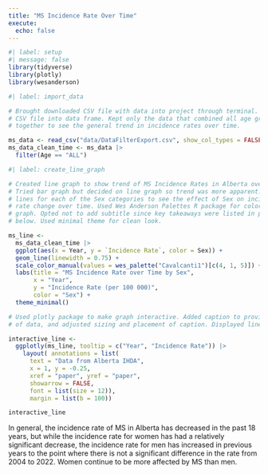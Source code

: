 ```yaml
---
title: "MS Incidence Rate Over Time"
execute: 
  echo: false
---
```


```r
#| label: setup
#| message: false
library(tidyverse)
library(plotly)
library(wesanderson)
```

```r
#| label: import_data

# Brought downloaded CSV file with data into project through terminal. Turned
# CSV file into data frame. Kept only the data that combined all age groups
# together to see the general trend in incidence rates over time.

ms_data <- read_csv("data/DataFilterExport.csv", show_col_types = FALSE)
ms_data_clean_time <- ms_data |>
  filter(Age == "ALL")
```

```r
#| label: create_line_graph

# Created line graph to show trend of MS Incidence Rates in Alberta over time.
# Tried bar graph but decided on line graph so trend was more apparent. Created
# lines for each of the Sex categories to see the effect of Sex on incidence
# rate change over time. Used Wes Anderson Palettes R package for colors in line
# graph. Opted not to add subtitle since key takeaways were listed in paragraph
# below. Used minimal theme for clean look.

ms_line <-
  ms_data_clean_time |>
  ggplot(aes(x = Year, y = `Incidence Rate`, color = Sex)) +
  geom_line(linewidth = 0.75) +
  scale_color_manual(values = wes_palette("Cavalcanti1")[c(4, 1, 5)]) +
  labs(title = "MS Incidence Rate over Time by Sex", 
       x = "Year", 
       y = "Incidence Rate (per 100 000)", 
       color = "Sex") +
  theme_minimal()

# Used plotly package to make graph interactive. Added caption to provide source
# of data, and adjusted sizing and placement of caption. Displayed line graph.

interactive_line <- 
  ggplotly(ms_line, tooltip = c("Year", "Incidence Rate")) |>
    layout( annotations = list(
      text = "Data from Alberta IHDA",
      x = 1, y = -0.25,
      xref = "paper", yref = "paper",
      showarrow = FALSE,
      font = list(size = 12)), 
      margin = list(b = 100))

interactive_line
```

In general, the incidence rate of MS in Alberta has decreased in the past 18 years, but while the incidence rate for women has had a relatively significant decrease, the incidence rate for men has increased in previous years to the point where there is not a significant difference in the rate from 2004 to 2022. Women continue to be more affected by MS than men. 
